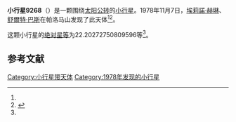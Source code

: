 {{Infobox planet
| bgcolour = #FFFFC0
| name = 9268
| symbol = 
| image = 
| caption = 
| discovery = yes
| discovery_ref = 
| discoverer = [[埃莉諾·赫琳|埃莉諾·赫琳]]、[[舒爾特·巴斯|舒爾特·巴斯]]
| discovery_site = [[帕洛马山|帕洛马山]] 
| discovered = 1978年11月7日
| designations = yes
| mp_name = 
| named_after = 
| alt_names = 1978 VZ2/ 1978 WV8 / 1982 XO1 / 1986 UR
| mp_category = [[主带小行星|主带小行星]]
| orbit_ref = <ref name="a">[http://ssd.jpl.nasa.gov/sbdb.cgi?sstr=9268 9268] {{Wayback|url=http://ssd.jpl.nasa.gov/sbdb.cgi?sstr=9268 |date=20210723103505 }}，小行星數據庫瀏覽器（JPL Small-Body Database Browser）－[[美国国家航空航天局|美国国家航空航天局]]喷气推进实验室</ref>
| epoch = 2456400.5 (2013年4月18日更新)
| aphelion = {{convert|2.779482508273551|AU|km|3|abbr=on|lk=out}}
| perihelion = {{convert|2.357421460481622|AU|km|3|abbr=on}}
| semimajor = {{convert|2.568451984377586|AU|km|3|abbr=on}}
| eccentricity = 0.082162534
| period = 1503.507517 [[日|日]]<br />4.12[[儒略年|儒略年]]
| avg_speed = 
| inclination = 1.664460956158281
| asc_node = 67.37690140564956
| mean_anomaly = 
| arg_peri = 22.20272750809596
| satellites = 
| physical_characteristics = yes
| dimensions = 
| mass = 
| density = 
| surface_grav = 
| escape_velocity = 
| sidereal_day = 
| axial_tilt = 
| pole_ecliptic_lat = 
| pole_ecliptic_lon = 
| albedo = 
| temperatures= 
| temp_name1 = 
| mean_temp_1 = 
| max_temp_1 = 
| temp_name2 = 
| max_temp_2 = 
| spectral_type = 
| abs_magnitude = 22.20272750809596
}}

'''小行星9268'''（{{lang-en|9268}}）是一颗围绕[[太阳|太阳]][[公转|公转]]的[[小行星|小行星]]。1978年11月7日，[[埃莉諾·赫琳|埃莉諾·赫琳]]、[[舒爾特·巴斯|舒爾特·巴斯]]在帕洛马山发现了此天体<ref name="a" /><ref>{{cite news|title=小行星列表|url=http://cfa-www.harvard.edu/iau/lists/NumberedMPs.txt|accessdate=2013-07-08|newspaper=哈佛大学|archive-date=2008-05-17|archive-url=https://web.archive.org/web/20080517010638/http://cfa-www.harvard.edu/iau/lists/NumberedMPs.txt|dead-url=no}}</ref>。

这颗小行星的[[绝对星等|绝对星等]]为22.20272750809596等<ref name="a" />。

==参考文献==
{{reflist}}
{{Minor Planet Number|[[小行星9267|小行星9267]]|[[小行星9269|小行星9269]]}}

{{小天体}}

[[Category:小行星带天体|Category:小行星带天体]]
[[Category:1978年发现的小行星|Category:1978年发现的小行星]]

{{asteroid-stub}}